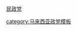 {{flagicon image|Parti Gerakan Rakyat Malaysia Logo.svg}} [[马来西亚民政运动党|民政党]]<noinclude>

[[category:马来西亚政党模板]]
</noinclude>